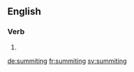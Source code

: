 
==English==

===Verb===
{{head|en}}

# {{present participle of|summit|lang=en}}

[[de:summiting]]
[[fr:summiting]]
[[sv:summiting]]